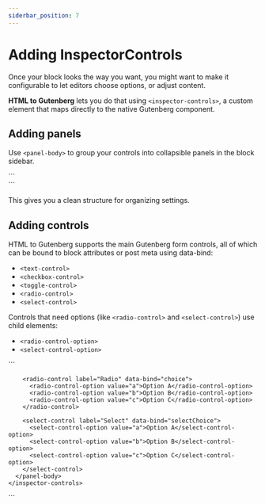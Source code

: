 ```yaml
---
siderbar_position: 7
---
```



# Adding InspectorControls

Once your block looks the way you want, you might want to make it configurable to let editors choose options, or adjust content.

**HTML to Gutenberg** lets you do that using `<inspector-controls>`, a custom element that maps directly to the native Gutenberg component.

## Adding panels

Use `<panel-body>` to group your controls into collapsible panels in the block sidebar.

<CodeExample>
  ```
  <section>
    <inspector-controls>
      <panel-body title="Query settings"><!-- ... --></panel-body>
      <panel-body title="Display settings"><!-- ... --></panel-body>
    </inspector-controls>
  </section>
  ```
</CodeExample>

This gives you a clean structure for organizing settings.

## Adding controls

HTML to Gutenberg supports the main Gutenberg form controls, all of which can be bound to block attributes or post meta using data-bind:

- `<text-control>`
- `<checkbox-control>`
- `<toggle-control>`
- `<radio-control>`
- `<select-control>`

Controls that need options (like `<radio-control>` and `<select-control>`) use child elements:

- `<radio-control-option>`
- `<select-control-option>`

<CodeExample>
  ```
  <section>
    <inspector-controls>
      <panel-body title="Settings">
        <text-control label="Checkbox" data-bind="isChecked"></text-control>
        <toggle-control label="Toggle" data-bind="isToggled"></toggle-control>

        <radio-control label="Radio" data-bind="choice">
          <radio-control-option value="a">Option A</radio-control-option>
          <radio-control-option value="b">Option B</radio-control-option>
          <radio-control-option value="c">Option C</radio-control-option>
        </radio-control>

        <select-control label="Select" data-bind="selectChoice">
          <select-control-option value="a">Option A</select-control-option>
          <select-control-option value="b">Option B</select-control-option>
          <select-control-option value="c">Option C</select-control-option>
        </select-control>
      </panel-body>
    </inspector-controls>

  </section>
  ```
</CodeExample>
